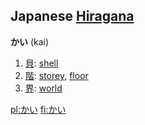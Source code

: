 == Japanese [[Hiragana]] ==                                          
'''かい''' (kai)

# [[貝]]: [[shell]]
# [[階]]: [[storey]], [[floor]]
# [[界]]: [[world]]

[[pl:かい]]
[[fi:かい]]